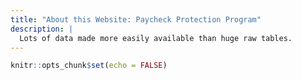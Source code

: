 ```yaml
---
title: "About this Website: Paycheck Protection Program"
description: |
  Lots of data made more easily available than huge raw tables.
---
```


```r
knitr::opts_chunk$set(echo = FALSE)
```
